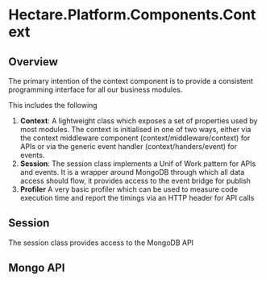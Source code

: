 # Hectare.Platform.Components.Context

## Overview

The primary intention of the context component is to provide a consistent programming interface for all our business modules.

This includes the following

1. **Context**: A lightweight class which exposes a set of properties used by most modules. The context is initialised in one of two ways, either via the context middleware component (context/middleware/context) for APIs or via the generic event handler (context/handers/event) for events.
2. **Session**: The session class implements a Unif of Work pattern for APIs and events. It is a wrapper around MongoDB through which all data access should flow, it provides access to the event bridge for publish
3. **Profiler** A very basic profiler which can be used to measure code execution time and report the timings via an HTTP header for API calls

## Session

The session class provides access to the MongoDB API

## Mongo API

